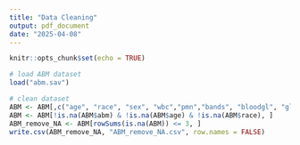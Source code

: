 ```yaml
---
title: "Data Cleaning"
output: pdf_document
date: "2025-04-08"
---
```


```r
knitr::opts_chunk$set(echo = TRUE)
```

```r
# load ABM dataset
load("abm.sav")
```

```r
# clean dataset
ABM <- ABM[,c("age", "race", "sex", "wbc","pmn","bands", "bloodgl", "gl", "pr", "reds","whites","polys","lymphs", "monos", "subset", "abm")]
ABM <- ABM[!is.na(ABM$abm) & !is.na(ABM$age) & !is.na(ABM$race), ]
ABM_remove_NA <- ABM[rowSums(is.na(ABM)) <= 3, ]
write.csv(ABM_remove_NA, "ABM_remove_NA.csv", row.names = FALSE)
```

